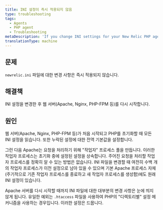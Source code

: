 ```yaml
---
title: INI 설정이 즉시 적용되지 않음
type: troubleshooting
tags:
  - Agents
  - PHP agent
  - Troubleshooting
metaDescription: 'If you change INI settings for your New Relic PHP agent, restart your web server to ensure the new settings take effect properly.'
translationType: machine
---
```


## 문제

`newrelic.ini` 파일에 대한 변경 사항은 즉시 적용되지 않습니다.

## 해결책

INI 설정을 변경한 후 웹 서버(Apache, Nginx, PHP-FPM 등)를 다시 시작합니다.

## 원인

웹 서버(Apache, Nginx, PHP-FPM 등)가 처음 시작되고 PHP를 초기화할 때 모든 INI 설정을 읽습니다. 또한 누락된 설정에 대한 전역 기본값을 설정합니다.

그런 다음 Apache는 요청을 처리하기 위해 "작업자" 프로세스 풀을 만듭니다. 이러한 작업자 프로세스는 초기화 중에 설정된 설정을 상속합니다. 주어진 요청을 처리할 작업자 프로세스를 정확히 알 수 있는 방법은 없습니다. INI 파일을 변경할 때 여전히 수백 개의 작업자 프로세스가 이전 설정으로 남아 있을 수 있으며 기본 Apache 프로세스 자체(주기적으로 기존 작업자 프로세스를 종료하고 새 작업자 프로세스를 생성함)에도 원래 INI 설정이 있습니다.

Apache 서버를 다시 시작할 때까지 INI 파일에 대한 대부분의 변경 사항은 눈에 띄지 않게 됩니다. 유일한 예외는 `.htaccess` 파일을 사용하여 PHP의 "디렉토리별" 설정 메커니즘을 사용하는 경우입니다. 이러한 설정은 드뭅니다.